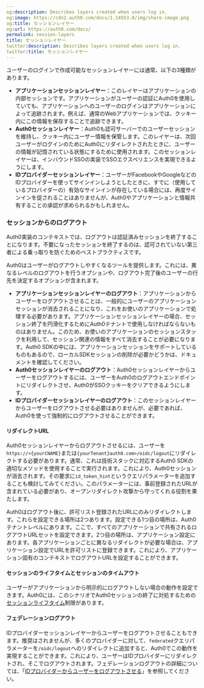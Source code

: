 ```yaml
---
og:description: Describes layers created when users log in.
og:image: https://cdn2.auth0.com/docs/1.14553.0/img/share-image.png
og:title: セッションレイヤー
og:url: https://auth0.com/docs/
permalink: session-layers
title: セッションレイヤー
twitter:description: Describes layers created when users log in.
twitter:title: セッションレイヤー
---
```


ユーザーのログインで作成可能なセッションレイヤーには通常、以下の3種類があります。

* **アプリケーションセッションレイヤー**：このレイヤーはアプリケーションの内部セッションです。アプリケーションがユーザーの認証にAuth0を使用していても、アプリケーションへのユーザーのログインはアプリケーションによって追跡されます。例えば、通常のWebアプリケーションでは、クッキー内にこの情報を保存することで追跡できます。
* **Auth0セッションレイヤー**：Auth0も認可サーバーでのユーザーセッションを維持し、クッキー内にユーザー情報を保管します。このレイヤーは、次回ユーザーがログインのためにAuth0にリダイレクトされたときに、ユーザーの情報が記憶されている状態にするために使用されます。このセッションレイヤーは、インバウンドSSOの実装でSSOエクスペリエンスを実現できるようにします。
* **IDプロバイダーセッションレイヤー**：ユーザーがFacebookやGoogleなどのIDプロバイダーを使ってサインインしようとしたときに、すでに（使用しているプロバイダーの）有効なサインインが存在している場合には、再度サインインを促されることはありませんが、Auth0やアプリケーションと情報共有することの承認が求められるかもしれません。

### セッションからのログアウト

Auth0実装のコンテキストでは、ログアウトは認証済みセッションを終了することになります。不要になったセッションを終了するのは、認可されていない第三者による乗っ取りを防ぐためのベストプラクティスです。

Auth0はユーザーがログアウトしやすくなるツールを提供します。これには、異なるレベルのログアウトを行うオプションや、ログアウト完了後のユーザーの行先を決定するオプションが含まれます。

* **アプリケーションセッションレイヤーのログアウト**：アプリケーションからユーザーをログアウトさせることは、一般的にユーザーのアプリケーションセッションが消去されることになり、これをお使いのアプリケーションで処理する必要があります。アプリケーションセッションレイヤーの場合、セッション終了を円滑化するためにAuth0テナントで使用しなければならないものはありません。このため、お使いのアプリケーションのセッションスタックを利用して、セッション関連の情報をすべて消去することが必要になります。Auth0 SDKの中には、アプリケーションセッションをサポートしているものもあるので、ローカルSDKセッションの削除が必要かどうかは、ドキュメントを確認してください。
* **Auth0セッションレイヤーのログアウト**：Auth0セッションレイヤーからユーザーをログアウトするには、ユーザーをAuth0のログアウトエンドポイントにリダイレクトさせ、Auth0がSSOクッキーをクリアできるようにします。
* **IDプロバイダーセッションレイヤーのログアウト**：このセッションレイヤーからユーザーをログアウトさせる必要はありませんが、必要であれば、Auth0を使って強制的にログアウトさせることができます。

#### リダイレクトURL

Auth0セッションレイヤーからログアウトさせるには、ユーザーを`https://<{yourCNAME}`または`{yourTenant}auth0.com>/oidc/logout`にリダイレクトする必要があります。通常、これは技術スタックに対応するAuth0 SDKの適切なメソッドを使用することで実行されます。これにより、Auth0セッションが消去されます。その要求に`id_token_hint`というクエリパラメーターを追加することも検討してみてください。このパラメーターには、事前登録されたURLが含まれている必要があり、オープンリダイレクト攻撃から守ってくれる役割を果たします。

Auth0はログアウト後に、許可リスト登録されたURLにのみリダイレクトします。これらを設定できる場所は2つあります。設定できる1つ目の場所は、Auth0テナントレベルにあります。ここで、すべてのアプリケーションで共有されるログアウトURLセットを設定できます。2つ目の場所は、アプリケーション設定にあります。各アプリケーションごとに異なるリダイレクトが必要な場合は、アプリケーション設定でURLを許可リストに登録できます。これにより、アプリケーション固有のコンテキストでログアウトURLを設定することができます。

#### セッションのライフタイムとセッションのタイムアウト

ユーザーがアプリケーションから明示的にログアウトしない場合の動作を設定できます。Auth0には、このシナリオでAuth0セッションの終了に対処するための[セッションライフタイム](/users/sessions/session-lifetime-limits)制限があります。

#### フェデレーションログアウト

IDプロバイダーセッションレイヤーからユーザーをログアウトさせることもできます。推奨はされませんが、多くのプロバイダーに対して、`federated`クエリパラメーターを`/oidc/logout`へのリダイレクトに追加すると、Auth0でこの動作を実現することができます。これにより、ユーザーはIDプロバイダーにリダイレクトされ、そこでログアウトされます。フェデレーションログアウトの詳細については、「[IDプロバイダーからユーザーをログアウトさせる](/logout/log-users-out-of-idps)」を参照してください。